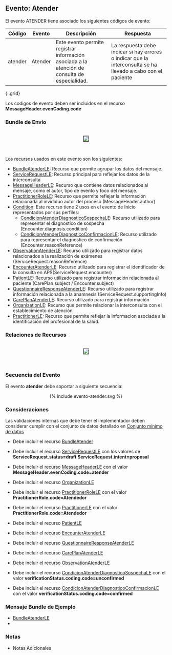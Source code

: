 ## Evento: Atender

El evento ATENDER tiene asociado los siguientes códigos de evento: 


| Código | Evento| Descripción | Respuesta |
|--------|-------|-------------|-----------|
| atender | Atender | Este evento permite registrar información asociada a la atención de consulta de especialidad. | La respuesta debe indicar si hay errores o indicar que la interconsulta se ha llevado a cabo con el paciente |
{:.grid}

Los codigos de evento deben ser incluidos en el recurso **MessageHeader.evenCoding.code**



### Bundle de Envío
<br>
<div align="center" >
  <img  style="border: 1px solid; color: black;" src="atender-evento.png"> 
  <p></p>
</div>
<br>


Los recursos usados en este evento son los siguientes:

* [BundleAtenderLE](StructureDefinition-BundleAtenderLE.html): Recurso que permite agrupar los datos del mensaje.
* [ServiceRequestLE](StructureDefinition-ServiceRequestLE.html): Recurso principal para reflejar los datos de la interconsulta
* [MessageHeaderLE](StructureDefinition-MessageHeaderLE.html): Recurso que contiene datos relacionados al mensaje, como el autor, tipo de evento y foco del mensaje.
* [PractitionerRoleLE](StructureDefinition-PractitionerRoleLE.html): Recurso que permite reflejar la información relacionada al invididuo autor del proceso (MessageHeader.author)
* [Condition](https://www.hl7.org/FHIR/condition.html): Este recurso tiene 2 usos en el evento de Inicio representados por sus perfiles:
  * [CondicionAtenderDiagnosticoSospechaLE](StructureDefinition-CondicionAtenderDiagnosticoSospechaLE.html): Recurso utilizado para representar el diagnostico de sospecha (Encounter.diagnosis.condition)
  * [CondicionAtenderDiagnosticoConfirmacionLE](StructureDefinition-CondicionAtenderDiagnosticoConfirmacionLE.html): Recurso utilizado para representar el diagnostico de confirmación (Encounter.reasonReference)
* [ObservationAtenderLE](StructureDefinition-ObservationAtenderLE.html): Recurso utilizado para registrar datos relacionados a la realización de exámenes (ServiceRequest.reasonReference)
* [EncounterAtenderLE](StructureDefinition-EncounterAtenderLE.html): Recurso utilizado para registrar el identificador de la consulta en APS(ServiceRequest.encounter)
* [PatientLE](StructureDefinition-PatientLE.html): Recurso utilizado para registrar información relacionada al paciente (CarePlan.subject / Encounter.subject)
* [QuestionnaireResponseAtenderLE](StructureDefinition-QuestionnaireResponseAtenderLE.html): Recurso utilizado para registrar información relacionada a la anamnesis (ServiceRequest.supportingInfo)
* [CarePlanAtenderLE](StructureDefinition-CarePlanAtenderLE.html): Recurso utilizado para registrar información 
* [OrganizationLE](StructureDefinition-OrganizationLE.html): Recurso que permite relacionar la interconsulta con el establecimiento de atención
* [PractitionerLE](StructureDefinition-PractitionerLE.html): Recurso que permite reflejar la informacion asociada a la identificación del profesional de la salud.

### Relaciones de Recursos
<br>
<div align="center" >
  <img  style="border: 1px solid; color: black;" src="atender-recursos.png"> 
  <p></p>
</div>
<br>


### Secuencia del Evento

El evento **atender** debe soportar a siguiente secuencia:

<div align="center" >
{% include evento-atender.svg %}
</div>

### Consideraciones

Las validaciones internas que debe tener el implementador deben considerar cumplir con el conjunto de datos detallado en [Conjunto mínimo de datos](https://docs.google.com/spreadsheets/d/1FfW2gQvTMJbNpr2mH2DFpsftkMEPr5CW2ed9MkryuH4/edit#gid=2133026629&range=A3)


* Debe incluir el recurso [BundleAtender](StructureDefinition-BundleAtenderLE.html)
* Debe incluir el recurso [ServiceRequestLE](StructureDefinition-ServiceRequestLE.html) con los valores de **ServiceRequest.status=draft** **ServiceRequest.intent=proposal** 
* Debe incluir el recurso [MessageHeaderLE](StructureDefinition-MessageHeaderLE.html) con el valor **MessageHeader.evenCoding.code=atender** 
* Debe incluir el recurso [OrganizationLE](StructureDefinition-OrganizationLE.html)
* Debe incluir el recurso [PractitionerRoleLE](StructureDefinition-PractitionerRoleLE.html) con el valor **PractitionerRole.code=Atendedor** 
* Debe incluir el recurso [PractitionerLE](StructureDefinition-PractitionerLE.html) con el valor **PractitionerRole.code=Atendedor** 
* Debe incluir el recurso [PatientLE](StructureDefinition-PatientLE.html)
* Debe incluir el recurso [EncounterAtenderLE](StructureDefinition-EncounterAtenderLE.html)
* Debe incluir el recurso [QuestionnaireResponseAtenderLE](StructureDefinition-QuestionnaireResponseAtenderLE.html)
* Debe incluir el recurso [CarePlanAtenderLE](StructureDefinition-CarePlanAtenderLE.html)
* Debe incluir el recurso [ObservationAtenderLE](StructureDefinition-ObservationAtenderLE.html)

* Debe incluir el recurso [CondicionAtenderDiagnosticoSospechaLE](StructureDefinition-CondicionAtenderDiagnosticoSospechaLE.html) con el valor **verificationStatus.coding.code=unconfirmed**

* Debe incluir el recurso [CondicionAtenderDiagnosticoConfirmacionLE](StructureDefinition-CondicionAtenderDiagnosticoConfirmacionLE.html) con el valor **verificationStatus.coding.code=confirmed**

### Mensaje Bundle de Ejemplo

* [BundleAtenderLE](Bundle-EjemploBundleAtender.html)
* 
### Notas

* Notas Adicionales
